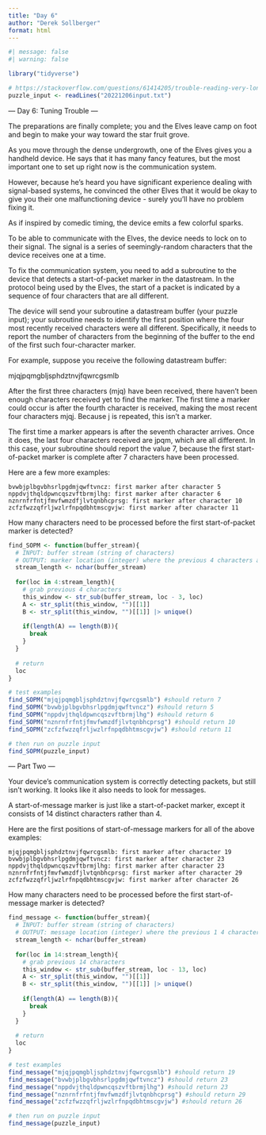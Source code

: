 ```yaml
---
title: "Day 6"
author: "Derek Sollberger"
format: html
---
```


```r
#| message: false
#| warning: false

library("tidyverse")

# https://stackoverflow.com/questions/61414205/trouble-reading-very-long-string-in-r
puzzle_input <- readLines("20221206input.txt")
```

--- Day 6: Tuning Trouble ---

The preparations are finally complete; you and the Elves leave camp on foot and begin to make your way toward the star fruit grove.

As you move through the dense undergrowth, one of the Elves gives you a handheld device. He says that it has many fancy features, but the most important one to set up right now is the communication system.

However, because he's heard you have significant experience dealing with signal-based systems, he convinced the other Elves that it would be okay to give you their one malfunctioning device - surely you'll have no problem fixing it.

As if inspired by comedic timing, the device emits a few colorful sparks.

To be able to communicate with the Elves, the device needs to lock on to their signal. The signal is a series of seemingly-random characters that the device receives one at a time.

To fix the communication system, you need to add a subroutine to the device that detects a start-of-packet marker in the datastream. In the protocol being used by the Elves, the start of a packet is indicated by a sequence of four characters that are all different.

The device will send your subroutine a datastream buffer (your puzzle input); your subroutine needs to identify the first position where the four most recently received characters were all different. Specifically, it needs to report the number of characters from the beginning of the buffer to the end of the first such four-character marker.

For example, suppose you receive the following datastream buffer:

mjqjpqmgbljsphdztnvjfqwrcgsmlb

After the first three characters (mjq) have been received, there haven't been enough characters received yet to find the marker. The first time a marker could occur is after the fourth character is received, making the most recent four characters mjqj. Because j is repeated, this isn't a marker.

The first time a marker appears is after the seventh character arrives. Once it does, the last four characters received are jpqm, which are all different. In this case, your subroutine should report the value 7, because the first start-of-packet marker is complete after 7 characters have been processed.

Here are a few more examples:

    bvwbjplbgvbhsrlpgdmjqwftvncz: first marker after character 5
    nppdvjthqldpwncqszvftbrmjlhg: first marker after character 6
    nznrnfrfntjfmvfwmzdfjlvtqnbhcprsg: first marker after character 10
    zcfzfwzzqfrljwzlrfnpqdbhtmscgvjw: first marker after character 11

How many characters need to be processed before the first start-of-packet marker is detected?

```r
find_SOPM <- function(buffer_stream){
  # INPUT: buffer stream (string of characters)
  # OUTPUT: marker location (integer) where the previous 4 characters are distinct
  stream_length <- nchar(buffer_stream)
  
  for(loc in 4:stream_length){
    # grab previous 4 characters
    this_window <- str_sub(buffer_stream, loc - 3, loc)
    A <- str_split(this_window, "")[[1]]
    B <- str_split(this_window, "")[[1]] |> unique()
    
    if(length(A) == length(B)){
      break
    }
  }
  
  # return
  loc
}

# test examples
find_SOPM("mjqjpqmgbljsphdztnvjfqwrcgsmlb") #should return 7
find_SOPM("bvwbjplbgvbhsrlpgdmjqwftvncz") #should return 5
find_SOPM("nppdvjthqldpwncqszvftbrmjlhg") #should return 6
find_SOPM("nznrnfrfntjfmvfwmzdfjlvtqnbhcprsg") #should return 10
find_SOPM("zcfzfwzzqfrljwzlrfnpqdbhtmscgvjw") #should return 11
```

```r
# then run on puzzle input
find_SOPM(puzzle_input)
```

--- Part Two ---

Your device's communication system is correctly detecting packets, but still isn't working. It looks like it also needs to look for messages.

A start-of-message marker is just like a start-of-packet marker, except it consists of 14 distinct characters rather than 4.

Here are the first positions of start-of-message markers for all of the above examples:

    mjqjpqmgbljsphdztnvjfqwrcgsmlb: first marker after character 19
    bvwbjplbgvbhsrlpgdmjqwftvncz: first marker after character 23
    nppdvjthqldpwncqszvftbrmjlhg: first marker after character 23
    nznrnfrfntjfmvfwmzdfjlvtqnbhcprsg: first marker after character 29
    zcfzfwzzqfrljwzlrfnpqdbhtmscgvjw: first marker after character 26

How many characters need to be processed before the first start-of-message marker is detected?

```r
find_message <- function(buffer_stream){
  # INPUT: buffer stream (string of characters)
  # OUTPUT: message location (integer) where the previous 1 4 characters are distinct
  stream_length <- nchar(buffer_stream)
  
  for(loc in 14:stream_length){
    # grab previous 14 characters
    this_window <- str_sub(buffer_stream, loc - 13, loc)
    A <- str_split(this_window, "")[[1]]
    B <- str_split(this_window, "")[[1]] |> unique()
    
    if(length(A) == length(B)){
      break
    }
  }
  
  # return
  loc
}

# test examples
find_message("mjqjpqmgbljsphdztnvjfqwrcgsmlb") #should return 19
find_message("bvwbjplbgvbhsrlpgdmjqwftvncz") #should return 23
find_message("nppdvjthqldpwncqszvftbrmjlhg") #should return 23
find_message("nznrnfrfntjfmvfwmzdfjlvtqnbhcprsg") #should return 29
find_message("zcfzfwzzqfrljwzlrfnpqdbhtmscgvjw") #should return 26
```

```r
# then run on puzzle input
find_message(puzzle_input)
```